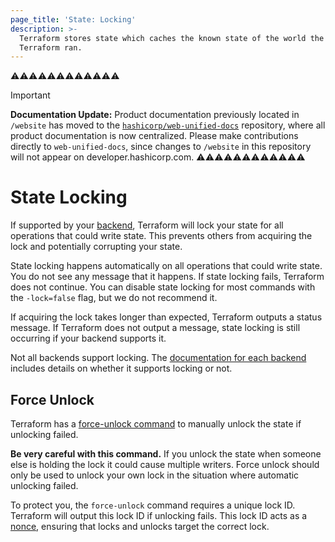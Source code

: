 ```yaml
---
page_title: 'State: Locking'
description: >-
  Terraform stores state which caches the known state of the world the last time
  Terraform ran.
---
```


⚠️⚠️⚠️⚠️⚠️⚠️⚠️⚠️⚠️⚠️⚠️⚠️
> [!IMPORTANT]  
> **Documentation Update:** Product documentation previously located in `/website` has moved to the [`hashicorp/web-unified-docs`](https://github.com/hashicorp/web-unified-docs) repository, where all product documentation is now centralized. Please make contributions directly to `web-unified-docs`, since changes to `/website` in this repository will not appear on developer.hashicorp.com.
⚠️⚠️⚠️⚠️⚠️⚠️⚠️⚠️⚠️⚠️⚠️⚠️


# State Locking

If supported by your [backend](/terraform/language/backend), Terraform will lock your
state for all operations that could write state. This prevents
others from acquiring the lock and potentially corrupting your state.

State locking happens automatically on all operations that could write
state. You do not see any message that it happens. If state locking fails,
Terraform does not continue. You can disable state locking for most commands
with the `-lock=false` flag, but we do not recommend it.

If acquiring the lock takes longer than expected, Terraform outputs
a status message. If Terraform does not output a message, state locking is
still occurring if your backend supports it.

Not all backends support locking. The
[documentation for each backend](/terraform/language/backend)
includes details on whether it supports locking or not.

## Force Unlock

Terraform has a [force-unlock command](/terraform/cli/commands/force-unlock)
to manually unlock the state if unlocking failed.

**Be very careful with this command.** If you unlock the state when someone
else is holding the lock it could cause multiple writers. Force unlock should
only be used to unlock your own lock in the situation where automatic
unlocking failed.

To protect you, the `force-unlock` command requires a unique lock ID. Terraform
will output this lock ID if unlocking fails. This lock ID acts as a
[nonce](https://en.wikipedia.org/wiki/Cryptographic_nonce), ensuring
that locks and unlocks target the correct lock.
